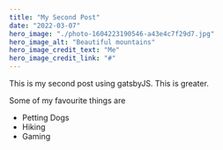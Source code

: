 ```yaml
---
title: "My Second Post"
date: "2022-03-07"
hero_image: "./photo-1604223190546-a43e4c7f29d7.jpg"
hero_image_alt: "Beautiful mountains"
hero_image_credit_text: "Me"
hero_image_credit_link: "#"
---
```


This is my second post using gatsbyJS. This is greater.

Some of my favourite things are

* Petting Dogs
* Hiking
* Gaming